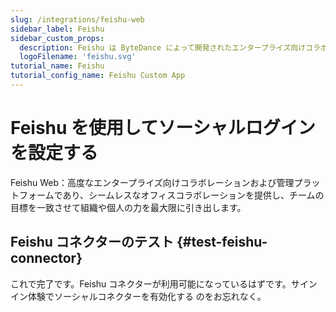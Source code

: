 ```yaml
---
slug: /integrations/feishu-web
sidebar_label: Feishu
sidebar_custom_props:
  description: Feishu は ByteDance によって開発されたエンタープライズ向けコラボレーションプラットフォームです。
  logoFilename: 'feishu.svg'
tutorial_name: Feishu
tutorial_config_name: Feishu Custom App
---
```




# Feishu を使用してソーシャルログインを設定する

Feishu Web：高度なエンタープライズ向けコラボレーションおよび管理プラットフォームであり、シームレスなオフィスコラボレーションを提供し、チームの目標を一致させて組織や個人の力を最大限に引き出します。

<GuideTip />

<Integration />

## Feishu コネクターのテスト \{#test-feishu-connector}

これで完了です。Feishu コネクターが利用可能になっているはずです。<MainSiteUrl href="/connectors/social-connectors#enable-social-sign-in">サインイン体験でソーシャルコネクターを有効化する</MainSiteUrl> のをお忘れなく。
